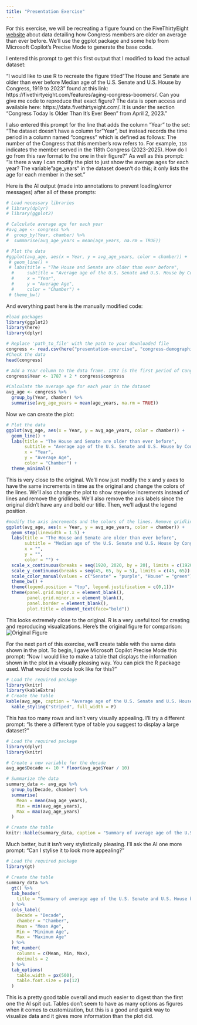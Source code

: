```yaml
---
title: "Presentation Exercise"
---
```


For this exercise, we will be recreating a figure found on the FiveThirtyEight  [website](https://fivethirtyeight.com/features/aging-congress-boomers/) about data detailing how Congress members are older on average than ever before. We'll use the ggplot package and some help from Microsoft Copilot's Precise Mode to generate the base code.

I entered this prompt to get this first output that I modified to load the actual dataset:

"I would like to use R to recreate the figure titled "The House and Senate are older than ever before
Median age of the U.S. Senate and U.S. House by Congress, 1919 to 2023" found at this link: https://fivethirtyeight.com/features/aging-congress-boomers/. Can you give me code to reproduce that exact figure? The data is open access and available here: https://data.fivethirtyeight.com/. It is under the section "Congress Today Is Older Than It's Ever Been" from April 2, 2023." 

I also entered this prompt for the line that adds the column "Year" to the set: "The dataset doesn't have a column for "Year", but instead records the time period in a column named "congress" which is defined as follows:  The number of the Congress that this member’s row refers to. For example, `118` indicates the member served in the 118th Congress (2023-2025). How do I go from this raw format to the one in their figure?" As well as this prompt: "Is there a way I can modify the plot to just show the average ages for each year? The variable "age_years" in the dataset doesn't do this; it only lists the age for each member in the set."

Here is the AI output (made into annotations to prevent loading/error messages) after all of these prompts:

```r
# Load necessary libraries
# library(dplyr)
# library(ggplot2)

# Calculate average age for each year
#avg_age <- congress %>%
#  group_by(Year, chamber) %>%
#  summarise(avg_age_years = mean(age_years, na.rm = TRUE))

# Plot the data
#ggplot(avg_age, aes(x = Year, y = avg_age_years, color = chamber)) +
 # geom_line() +
 # labs(title = "The House and Senate are older than ever before",
  #     subtitle = "Average age of the U.S. Senate and U.S. House by Congress, 1919 to 2023",
  #     x = "Year",
  #     y = "Average Age",
  #     color = "Chamber") +
 # theme_bw()

```

And everything past here is the manually modified code:
```r
#load packages
library(ggplot2)
library(here)
library(dplyr)

# Replace 'path_to_file' with the path to your downloaded file
congress <- read.csv(here("presentation-exercise", "congress-demographics", "data_aging_congress.csv"))
#Check the data
head(congress)

# Add a Year column to the data frame. 1787 is the first period of Congress with new ones every 2 years, so this calculation makes the "congress" column easier to visualize.
congress$Year <- 1787 + 2 * congress$congress

#Calculate the average age for each year in the dataset
avg_age <- congress %>%
  group_by(Year, chamber) %>%
  summarise(avg_age_years = mean(age_years, na.rm = TRUE))

```
Now we can create the plot: 
```r
# Plot the data
ggplot(avg_age, aes(x = Year, y = avg_age_years, color = chamber)) +
  geom_line() +
  labs(title = "The House and Senate are older than ever before",
       subtitle = "Average age of the U.S. Senate and U.S. House by Congress, 1919 to 2023",
       x = "Year",
       y = "Average Age",
       color = "Chamber") +
  theme_minimal()
```
This is very close to the original. We'll now just modify the x and y axes to have the same increments in time as the original and change the colors of the lines. We'll also change the plot to show stepwise increments instead of lines and remove the gridlines. We'll also remove the axis labels since the original didn't have any and bold our title. Then, we'll adjust the legend position.

```r
#modify the axis increments and the colors of the lines. Remove gridlines, make step plot instead of line plot, and thicken lines. Also adjust the legend position.
ggplot(avg_age, aes(x = Year, y = avg_age_years, color = chamber)) +
  geom_step(linewidth = 1.5) +
  labs(title = "The House and Senate are older than ever before",
       subtitle = "Median age of the U.S. Senate and U.S. House by Congress, 1919 to 2023",
       x = "",
       y = "",
       color = "") +
  scale_x_continuous(breaks = seq(1920, 2020, by = 20), limits = c(1920, 2020)) +
  scale_y_continuous(breaks = seq(45, 65, by = 5), limits = c(45, 65)) +
  scale_color_manual(values = c("Senate" = "purple", "House" = "green")) +
  theme_bw() +
  theme(legend.position = "top", legend.justification = c(0,1))+
  theme(panel.grid.major.x = element_blank(),
        panel.grid.minor.x = element_blank(),
        panel.border = element_blank(),
        plot.title = element_text(face="bold"))

```
This looks extremely close to the original. R is a very useful tool for creating and reproducing visualizations.
Here's the original figure for comparison:
![Original Figure](originalfigure.png)





For the next part of this exercise, we'll create table with the same data shown in the plot. To begin, I gave Microsoft Copilot Precise Mode this prompt: 
"Now I would like to make a table that displays the information shown in the plot in a visually pleasing way. You can pick the R package used. What would the code look like for this?"

```r
# Load the required package
library(knitr)
library(kableExtra)
# Create the table
kable(avg_age, caption = "Average age of the U.S. Senate and U.S. House by Congress, 1919 to 2023") %>%
  kable_styling("striped", full_width = F)

```
This has too many rows and isn't very visually appealing. I'll try a different prompt: "Is there a different type of table you suggest to display a large dataset?"

```r
# Load the required package
library(dplyr)
library(knitr)

# Create a new variable for the decade
avg_age$Decade <- 10 * floor(avg_age$Year / 10)

# Summarize the data
summary_data <- avg_age %>%
  group_by(Decade, chamber) %>%
  summarise(
    Mean = mean(avg_age_years),
    Min = min(avg_age_years),
    Max = max(avg_age_years)
  )

# Create the table
knitr::kable(summary_data, caption = "Summary of average age of the U.S. Senate and U.S. House by decade, 1919 to 2023")

```

Much better, but it isn't very stylistically pleasing. I'll ask the AI one more prompt: "Can I stylise it to look more appealing?"

```r
# Load the required package
library(gt)

# Create the table
summary_data %>%
  gt() %>%
  tab_header(
    title = "Summary of average age of the U.S. Senate and U.S. House by decade, 1919 to 2023"
  ) %>%
  cols_label(
    Decade = "Decade",
    chamber = "Chamber",
    Mean = "Mean Age",
    Min = "Minimum Age",
    Max = "Maximum Age"
  ) %>%
  fmt_number(
    columns = c(Mean, Min, Max),
    decimals = 2
  ) %>%
  tab_options(
    table.width = px(500),
    table.font.size = px(12)
  )
```
This is a pretty good table overall and much easier to digest than the first one the AI spit out. Tables don't seem to have as many options as figures when it comes to customization, but this is a good and quick way to visualize data and it gives more information than the plot did.
